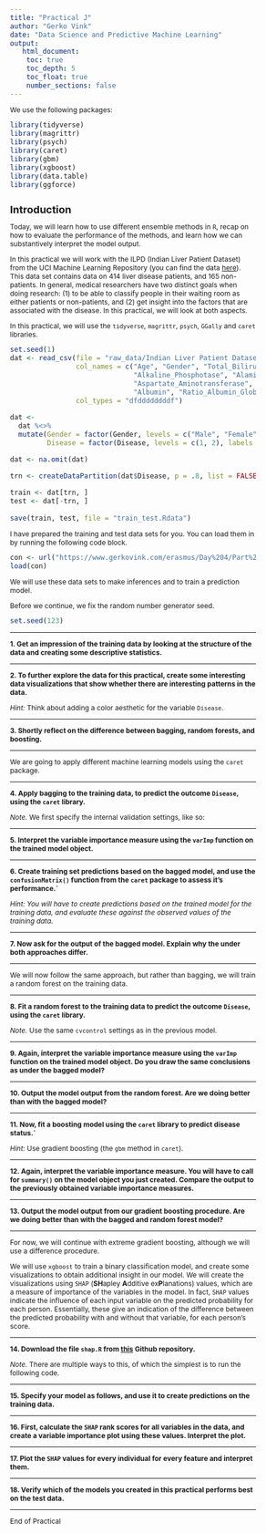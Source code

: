 ```yaml
---
title: "Practical J"
author: "Gerko Vink"
date: "Data Science and Predictive Machine Learning"
output: 
   html_document:
    toc: true
    toc_depth: 5
    toc_float: true
    number_sections: false
---
```

  
<style type="text/css">
  
body{ /* Normal  */
  font-size: 12px;
  }
td {  /* Table  */
  font-size: 12px;
}
h1.title {
  font-size: 18px;
  color: DarkBlue;
}
h1 { /* Header 1 */
  font-size: 18px;
}
h2 { /* Header 2 */
  font-size: 18px;
}
h3 { /* Header 3 */
  font-size: 18px;
}
code.r{ /* Code block */
  font-size: 12px;
}
pre { /* Code block - determines code spacing between lines */
  font-size: 14px;
}
</style>

We use the following packages:
```r
library(tidyverse)
library(magrittr)
library(psych)
library(caret)
library(gbm)
library(xgboost)
library(data.table)
library(ggforce)
```

# Introduction

Today, we will learn how to use different ensemble methods in `R`, recap on how to evaluate the performance of the methods, and learn how we can substantively interpret the model output.

In this practical we will work with the ILPD (Indian Liver Patient Dataset) from the UCI Machine Learning Repository (you can find the data [here](https://archive.ics.uci.edu/ml/datasets/ILPD+(Indian+Liver+Patient+Dataset))). This data set contains data on 414 liver disease patients, and 165 non-patients. In general, medical researchers have two distinct goals when doing research: (1) to be able to classify people in their waiting room as either patients or non-patients, and (2) get insight into the factors that are associated with the disease. In this practical, we will look at both aspects. 

In this practical, we will use the `tidyverse`, `magrittr`, `psych`, `GGally` and `caret` libraries. 

```r
set.seed(1)
dat <- read_csv(file = "raw_data/Indian Liver Patient Dataset (ILPD).csv",
                col_names = c("Age", "Gender", "Total_Bilirubin", "Direct_Bilirubin",
                              "Alkaline_Phosphotase", "Alamine_Aminotransferase",
                              "Aspartate_Aminotransferase", "Total_Protiens",
                              "Albumin", "Ratio_Albumin_Globulin", "Disease"),
                col_types = "dfddddddddf")

dat <- 
  dat %<>%
  mutate(Gender = factor(Gender, levels = c("Male", "Female")),
         Disease = factor(Disease, levels = c(1, 2), labels = c("Healthy", "Disease")))

dat <- na.omit(dat)

trn <- createDataPartition(dat$Disease, p = .8, list = FALSE)

train <- dat[trn, ]
test <- dat[-trn, ]
  
save(train, test, file = "train_test.Rdata")
```

I have prepared the training and test data sets for you. You can load them in by running the following code block. 
```r
con <- url("https://www.gerkovink.com/erasmus/Day%204/Part%20J/train_test.Rdata")
load(con)
```

We will use these data sets to make inferences and to train a prediction model.

Before we continue, we fix the random number generator seed. 

```r
set.seed(123)
```

---

__1. Get an impression of the training data by looking at the structure of the data and creating some descriptive statistics.__

---

__2. To further explore the data for this practical, create some interesting data visualizations that show whether there are interesting patterns in the data.__

*Hint:* Think about adding a color aesthetic for the variable `Disease`.

---

__3. Shortly reflect on the difference between bagging, random forests, and boosting.__

---

We are going to apply different machine learning models using the `caret` package. 

---

__4. Apply bagging to the training data, to predict the outcome `Disease`, using the `caret` library.__

*Note.* We first specify the internal validation settings, like so:

---

__5. Interpret the variable importance measure using the `varImp` function on the trained model object.__

---

__6. Create training set predictions based on the bagged model, and use the `confusionMatrix()` function from the `caret` package to assess it's performance.`__

*Hint: You will have to create predictions based on the trained model for the training data, and evaluate these against the observed values of the training data.*

---

__7. Now ask for the output of the bagged model. Explain why the under both approaches differ.__

---

We will now follow the same approach, but rather than bagging, we will train a random forest on the training data. 

---

__8. Fit a random forest to the training data to predict the outcome `Disease`, using the `caret` library.__

*Note.* Use the same `cvcontrol` settings as in the previous model.

---

__9. Again, interpret the variable importance measure using the `varImp` function on the trained model object. Do you draw the same conclusions as under the bagged model?__

---

__10. Output the model output from the random forest. Are we doing better than with the bagged model?__

---

__11. Now, fit a boosting model using the `caret` library to predict disease status.`__

*Hint:* Use gradient boosting (the `gbm` method in `caret`).

---

__12. Again, interpret the variable importance measure. You will have to call for `summary()` on the model object you just created. Compare the output to the previously obtained variable importance measures.__

---

__13. Output the model output from our gradient boosting procedure. Are we doing better than with the bagged and random forest model?__

---

For now, we will continue with extreme gradient boosting, although we will use a difference procedure.


We will use `xgboost` to train a binary classification model, and create some visualizations to obtain additional insight in our model. We will create the visualizations using `SHAP` (**SH**apley **A**dditive ex**P**lanations) values, which are a measure of importance of the variables in the model. In fact, `SHAP` values indicate the influence of each input variable on the predicted probability for each person. Essentially, these give an indication of the difference between the predicted probability with and without that variable, for each person's score.

---

__14. Download the file `shap.R` from [this](https://github.com/pablo14/shap-values) Github repository.__

*Note.* There are multiple ways to this, of which the simplest is to run the following code. 

---

__15. Specify your model as follows, and use it to create predictions on the training data.__

---

__16. First, calculate the `SHAP` rank scores for all variables in the data, and create a variable importance plot using these values. Interpret the plot.__

---

__17. Plot the `SHAP` values for every individual for every feature and interpret them.__

---

__18. Verify which of the models you created in this practical performs best on the test data.__

---

End of Practical